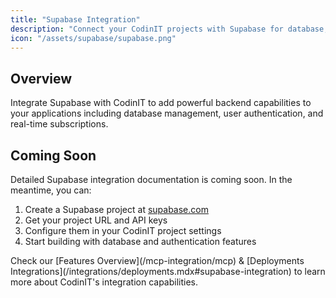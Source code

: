 ```yaml
---
title: "Supabase Integration"
description: "Connect your CodinIT projects with Supabase for database, authentication, and real-time functionality"
icon: "/assets/supabase/supabase.png"
---
```


## Overview

Integrate Supabase with CodinIT to add powerful backend capabilities to your applications including database management, user authentication, and real-time subscriptions.

## Coming Soon

Detailed Supabase integration documentation is coming soon. In the meantime, you can:

1. Create a Supabase project at [supabase.com](https://supabase.com)
2. Get your project URL and API keys
3. Configure them in your CodinIT project settings
4. Start building with database and authentication features

<Info>
Check our [Features Overview](/mcp-integration/mcp) & [Deployments Integrations](/integrations/deployments.mdx#supabase-integration) to learn more about CodinIT's integration capabilities.
</Info>
